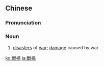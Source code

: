 {{also|战祸}}
==Chinese==
{{zh-forms|s=战祸}}

===Pronunciation===
{{zh-pron
|m=zhànhuò
|c=zin3 wo6
|cat=n
}}

===Noun===
{{zh-noun}}

# [[disaster]]s of [[war]]; [[damage]] caused by war

[[ko:戰禍]]
[[ja:戰禍]]